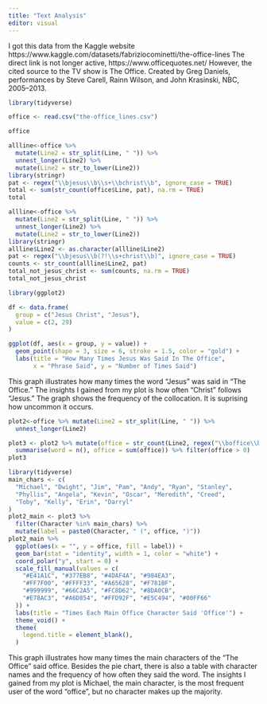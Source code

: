 ```yaml
---
title: "Text Analysis"
editor: visual
---
```

I got this data from the Kaggle website https://www.kaggle.com/datasets/fabriziocominetti/the-office-lines
The direct link is not longer active, https://www.officequotes.net/ 
However, the cited source to the TV show is The Office. Created by Greg Daniels, performances by Steve Carell, Rainn Wilson, and John Krasinski, NBC, 2005–2013.
```r
library(tidyverse)
```

```r
office <- read.csv("the-office_lines.csv")
```

```r
office
```

```r

allline<-office %>% 
  mutate(Line2 = str_split(Line, " ")) %>% 
  unnest_longer(Line2) %>%
  mutate(Line2 = str_to_lower(Line2))
library(stringr)
pat <- regex("\\bjesus\\b\\s+\\bchrist\\b", ignore_case = TRUE)
total <- sum(str_count(office$Line, pat), na.rm = TRUE)
total

```

```r
allline<-office %>% 
  mutate(Line2 = str_split(Line, " ")) %>% 
  unnest_longer(Line2) %>%
  mutate(Line2 = str_to_lower(Line2))
library(stringr)
allline$Line2 <- as.character(allline$Line2)
pat <- regex("\\bjesus\\b(?!\\s+christ\\b)", ignore_case = TRUE)
counts <- str_count(allline$Line2, pat)
total_not_jesus_christ <- sum(counts, na.rm = TRUE)
total_not_jesus_christ
```


```r
library(ggplot2)

df <- data.frame(
  group = c("Jesus Christ", "Jesus"),
  value = c(2, 29)
)

ggplot(df, aes(x = group, y = value)) +
  geom_point(shape = 3, size = 6, stroke = 1.5, color = "gold") +
  labs(title = "How Many Times Jesus Was Said In The Office", 
       x = "Phrase Said", y = "Number of Times Said") 


```

This graph illustrates how many times the word "Jesus" was said in "The Office." The insights I gained from my plot is how often "Christ" follows "Jesus." The graph shows the frequency of the collocation. It is suprising how uncommon it occurs.

```r
plot2<-office %>% mutate(Line2 = str_split(Line, " ")) %>% 
  unnest_longer(Line2)
```

```r
plot3 <- plot2 %>% mutate(office = str_count(Line2, regex("\\boffice\\b"))) %>% group_by(Character) %>% 
  summarise(word = n(), office = sum(office)) %>% filter(office > 0)
plot3
```

```r
library(tidyverse)
main_chars <- c(
  "Michael", "Dwight", "Jim", "Pam", "Andy", "Ryan", "Stanley",
  "Phyllis", "Angela", "Kevin", "Oscar", "Meredith", "Creed",
  "Toby", "Kelly", "Erin", "Darryl"
)
plot2_main <- plot3 %>%
  filter(Character %in% main_chars) %>%
  mutate(label = paste0(Character, " (", office, ")"))  
plot2_main %>%
  ggplot(aes(x = "", y = office, fill = label)) +
  geom_bar(stat = "identity", width = 1, color = "white") +
  coord_polar("y", start = 0) +
  scale_fill_manual(values = c(
    "#E41A1C", "#377EB8", "#4DAF4A", "#984EA3",
    "#FF7F00", "#FFFF33", "#A65628", "#F781BF",
    "#999999", "#66C2A5", "#FC8D62", "#8DA0CB",
    "#E78AC3", "#A6D854", "#FFD92F", "#E5C494", "#00FF66"
  )) +
  labs(title = "Times Each Main Office Character Said 'Office'") +
  theme_void() +
  theme(
    legend.title = element_blank(),
  )

```

This graph illustrates how many times the main characters of the "The Office" said office. Besides the pie chart, there is also a table with character names and the frequency of how often they said the word. The insights I gained from my plot is Michael, the main character, is the most frequent user of the word "office", but no character makes up the majority.

